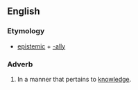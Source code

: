 ==English==

===Etymology===
* [[epistemic]] + [[-ally]]

===Adverb===
{{en-adv}}

# In a manner that pertains to [[knowledge]].